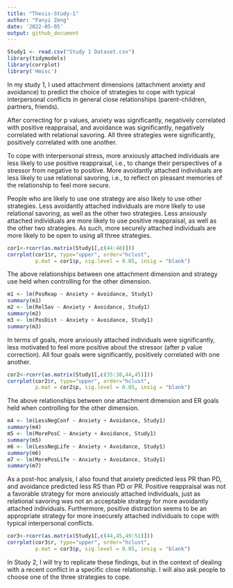 ```yaml
---
title: "Thesis-Study-1"
author: "Fanyi Zeng"
date: '2022-05-05'
output: github_document
---
```


```r
Study1 <- read.csv("Study 1 Dataset.csv")
library(tidymodels)
library(corrplot)
library('Hmisc')
```

In my study 1, I used attachment dimensions (attachment anxiety and avoidance) to predict the choice of strategies to cope with typical interpersonal conflicts in general close relationships (parent-children, partners, friends). 

After correcting for p values, anxiety was significantly, negatively correlated with positive reappraisal, and avoidance was significantly, negatively correlated with relational savoring. All three strategies were significantly, positively correlated with one another.

To cope with interpersonal stress, more anxiously attached individuals are less likely to use positive reappraisal, i.e., to change their perspectives of a stressor from negative to positive. More avoidantly attached individuals are less likely to use relational savoring, i.e., to reflect on pleasant memories of the relationship to feel more secure. 

People who are likely to use one strategy are also likely to use other strategies. Less avoidantly attached individuals are more likely to use relational savoring, as well as the other two strategies. Less anxiously attached individuals are more likely to use positive reappraisal, as well as the other two strategies. As such, more securely attached individuals are more likely to be open to using all three strategies.

```r
cor1<-rcorr(as.matrix(Study1[,c(44:48)]))
corrplot(cor1$r, type="upper", order="hclust", 
         p.mat = cor1$p, sig.level = 0.05, insig = "blank")
```

The above relationships between one attachment dimension and strategy use held when controlling for the other dimension.

```r
m1 <- lm(PosReap ~ Anxiety + Avoidance, Study1)
summary(m1)
m2 <- lm(RelSav ~ Anxiety + Avoidance, Study1)
summary(m2)
m3 <- lm(PosDist ~ Anxiety + Avoidance, Study1)
summary(m3)
```

In terms of goals, more anxiously attached individuals were significantly, less motivated to feel more positive about the stressor (after p value correction). All four goals were significantly, positively correlated with one another.

```r
cor2<-rcorr(as.matrix(Study1[,c(35:38,44,45)]))
corrplot(cor2$r, type="upper", order="hclust", 
         p.mat = cor2$p, sig.level = 0.05, insig = "blank")
```

The above relationships between one attachment dimension and ER goals held when controlling for the other dimension.

```r
m4 <- lm(LessNegConf ~ Anxiety + Avoidance, Study1)
summary(m4)
m5 <- lm(MorePosC ~ Anxiety + Avoidance, Study1)
summary(m5)
m6 <- lm(LessNegLife ~ Anxiety + Avoidance, Study1)
summary(m6)
m7 <- lm(MorePosLife ~ Anxiety + Avoidance, Study1)
summary(m7)
```

As a post-hoc analysis, I also found that anxiety predicted less PR than PD, and avoidance predicted less RS than PD or PR. 
Positive reappraisal was not a favorable strategy for more anxiously attached individuals, just as relational savoring was not an acceptable strategy for more avoidantly attached individuals. Furthermore, positive distraction seems to be an appropriate strategy for more insecurely attached individuals to cope with typical interpersonal conflicts.

```r
cor3<-rcorr(as.matrix(Study1[,c(44,45,49:51)]))
corrplot(cor3$r, type="upper", order="hclust", 
         p.mat = cor3$p, sig.level = 0.05, insig = "blank")
```

In Study 2, I will try to replicate these findings, but in the context of dealing with a recent conflict in a specific close relationship. I will also ask people to choose one of the three strategies to cope.

